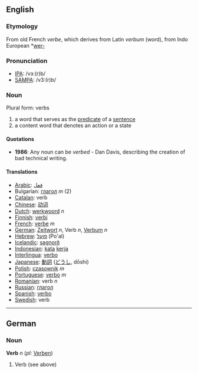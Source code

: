 ==English==

===Etymology===
From old French ''verbe'', which derives from Latin ''verbum'' (word), from Indo European *[[wer-]]

===Pronunciation===
*[[w:IPA|IPA]]: /vɜː(r)b/
*[[w:SAMPA|SAMPA]]: /v3:(r)b/

===Noun===
Plural form: verbs
# a word that serves as the [[predicate]] of a [[sentence]]
# a content word that denotes an action or a state

====Quotations====
* '''1986''': Any noun can be ''verbed'' - Dan Davis, describing the creation of bad technical writing.

====Translations====
*[[Arabic]]: [[فعل]]
*Bulgarian: [[глагол]] ''m'' (2)
*[[Catalan]]: verb
*[[Chinese]]: [[动词]]
*[[Dutch]]: [[werkwoord]] ''n''
*[[Finnish]]: [[verbi]]
*[[French]]: [[verbe]] ''m''
*[[German]]: [[Zeitwort]] ''n'', Verb ''n'', [[Verbum]] ''n''
*[[Hebrew]]: [[פועל]] (Po'al)
*[[Icelandic]]: [[sagnorð]]
*[[Indonesian]]: [[kata]] [[kerja]]
*[[Interlingua]]: [[verbo]]
*[[Japanese]]: [[動詞]] ([[どうし]], dōshi)
*[[Polish]]: [[czasownik]] ''m''
*[[Portuguese]]: [[verbo]] ''m''
*[[Romanian]]: verb ''n''
*[[Russian]]: [[глагол]]
*[[Spanish]]: [[verbo]]
*[[Swedish]]: verb

----

==German==
===Noun===
'''Verb''' ''n'' (''pl:'' [[Verben]])

# Verb (see above)